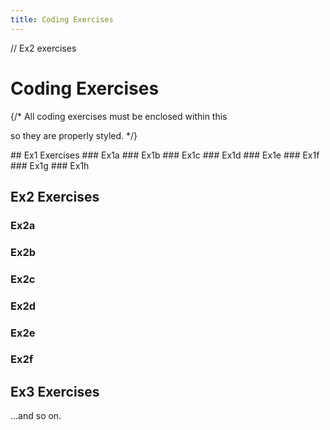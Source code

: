 ```yaml
---
title: Coding Exercises
---
```

// Ex2 exercises


# Coding Exercises
{/* All coding exercises must be enclosed within this <div> so they are
properly styled. */}
<div id="codexInline">
## Ex1 Exercises
### Ex1a
<DisplayInlineExercise video={Ex1a_c.video}><Ex1a /></DisplayInlineExercise>
### Ex1b
<DisplayInlineExercise video={Ex1b_c.video}><Ex1b /></DisplayInlineExercise>
### Ex1c
<DisplayInlineExercise video={Ex1c_c.video}><Ex1c /></DisplayInlineExercise>
### Ex1d
<DisplayInlineExercise video={Ex1d_c.video}><Ex1d /></DisplayInlineExercise>
### Ex1e
<DisplayInlineExercise video={Ex1e_c.video}><Ex1e /></DisplayInlineExercise>
### Ex1f
<DisplayInlineExercise video={Ex1f_c.video}><Ex1f /></DisplayInlineExercise>
### Ex1g
<DisplayInlineExercise video={Ex1g_c.video}><Ex1g /></DisplayInlineExercise>
### Ex1h
<DisplayInlineExercise video={Ex1h_c.video}><Ex1h /></DisplayInlineExercise>

## Ex2 Exercises
### Ex2a
<DisplayInlineExercise video={Ex2a_c.video}><Ex2a /></DisplayInlineExercise>
### Ex2b
<DisplayInlineExercise video={Ex2b_c.video}><Ex2b /></DisplayInlineExercise>
### Ex2c
<DisplayInlineExercise video={Ex2c_c.video}><Ex2c /></DisplayInlineExercise>
### Ex2d
<DisplayInlineExercise video={Ex2d_c.video}><Ex2d /></DisplayInlineExercise>
### Ex2e
<DisplayInlineExercise video={Ex2e_c.video}><Ex2e /></DisplayInlineExercise>
### Ex2f
<DisplayInlineExercise video={Ex2f_c.video}><Ex2f /></DisplayInlineExercise>

## Ex3 Exercises
...and so on.
</div>